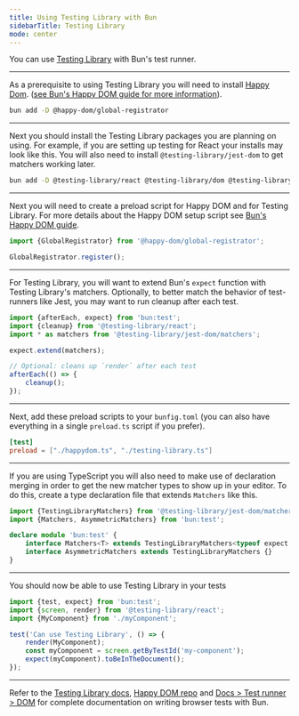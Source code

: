 ```yaml
---
title: Using Testing Library with Bun
sidebarTitle: Testing Library
mode: center
---
```


You can use [Testing Library](https://testing-library.com/) with Bun's test runner.

---

As a prerequisite to using Testing Library you will need to install [Happy Dom](https://github.com/capricorn86/happy-dom). ([see Bun's Happy DOM guide for more information](https://bun.sh/guides/test/happy-dom)).

```sh terminal icon="terminal"
bun add -D @happy-dom/global-registrator
```

---

Next you should install the Testing Library packages you are planning on using. For example, if you are setting up testing for React your installs may look like this. You will also need to install `@testing-library/jest-dom` to get matchers working later.

```sh terminal icon="terminal"
bun add -D @testing-library/react @testing-library/dom @testing-library/jest-dom
```

---

Next you will need to create a preload script for Happy DOM and for Testing Library. For more details about the Happy DOM setup script see [Bun's Happy DOM guide](https://bun.sh/guides/test/happy-dom).

```ts happydom.ts icon="/icons/typescript.svg"
import {GlobalRegistrator} from '@happy-dom/global-registrator';

GlobalRegistrator.register();
```

---

For Testing Library, you will want to extend Bun's `expect` function with Testing Library's matchers. Optionally, to better match the behavior of test-runners like Jest, you may want to run cleanup after each test.

```ts testing-library.ts icon="/icons/typescript.svg"
import {afterEach, expect} from 'bun:test';
import {cleanup} from '@testing-library/react';
import * as matchers from '@testing-library/jest-dom/matchers';

expect.extend(matchers);

// Optional: cleans up `render` after each test
afterEach(() => {
	cleanup();
});
```

---

Next, add these preload scripts to your `bunfig.toml` (you can also have everything in a single `preload.ts` script if you prefer).

```toml bunfig.toml icon="settings"
[test]
preload = ["./happydom.ts", "./testing-library.ts"]
```

---

If you are using TypeScript you will also need to make use of declaration merging in order to get the new matcher types to show up in your editor. To do this, create a type declaration file that extends `Matchers` like this.

```ts matchers.d.ts icon="/icons/typescript.svg"
import {TestingLibraryMatchers} from '@testing-library/jest-dom/matchers';
import {Matchers, AsymmetricMatchers} from 'bun:test';

declare module 'bun:test' {
	interface Matchers<T> extends TestingLibraryMatchers<typeof expect.stringContaining, T> {}
	interface AsymmetricMatchers extends TestingLibraryMatchers {}
}
```

---

You should now be able to use Testing Library in your tests

```ts matchers.d.ts icon="/icons/typescript.svg"
import {test, expect} from 'bun:test';
import {screen, render} from '@testing-library/react';
import {MyComponent} from './myComponent';

test('Can use Testing Library', () => {
	render(MyComponent);
	const myComponent = screen.getByTestId('my-component');
	expect(myComponent).toBeInTheDocument();
});
```

---

Refer to the [Testing Library docs](https://testing-library.com/), [Happy DOM repo](https://github.com/capricorn86/happy-dom) and [Docs > Test runner > DOM](https://bun.sh/docs/test/dom) for complete documentation on writing browser tests with Bun.
